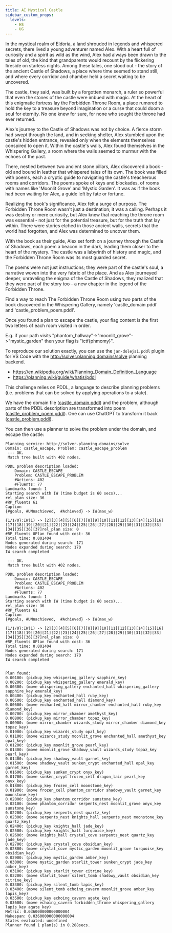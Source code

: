 ---
title: AI Mystical Castle
sidebar_custom_props:
  levels:
    - HS
    - UG
---


In the mystical realm of Eldoria, a land shrouded in legends and whispered secrets, there lived a young adventurer named Alex. With a heart full of curiosity and a spirit as wild as the wind, Alex had always been drawn to the tales of old, the kind that grandparents would recount by the flickering fireside on starless nights. Among these tales, one stood out - the story of the ancient Castle of Shadows, a place where time seemed to stand still, and where every corridor and chamber held a secret waiting to be uncovered.

The castle, they said, was built by a forgotten monarch, a ruler so powerful that even the stones of the castle were imbued with magic. At the heart of this enigmatic fortress lay the Forbidden Throne Room, a place rumored to hold the key to a treasure beyond imagination or a curse that could doom a soul for eternity. No one knew for sure, for none who sought the throne had ever returned.

Alex's journey to the Castle of Shadows was not by choice. A fierce storm had swept through the land, and in seeking shelter, Alex stumbled upon the castle's hidden entrance, revealed only when the elements themselves conspired to open it. Within the castle's walls, Alex found themselves in the Whispering Gallery, a room where the walls seemed to murmur with the echoes of the past.

There, nestled between two ancient stone pillars, Alex discovered a book - old and bound in leather that whispered tales of its own. The book was filled with poems, each a cryptic guide to navigating the castle's treacherous rooms and corridors. The poems spoke of keys and blockades, of rooms with names like 'Moonlit Grove' and 'Mystic Garden'. It was as if the book had been waiting for Alex, a guide left by fate or fortune.

Realizing the book's significance, Alex felt a surge of purpose. The Forbidden Throne Room wasn't just a destination; it was a calling. Perhaps it was destiny or mere curiosity, but Alex knew that reaching the throne room was essential - not just for the potential treasure, but for the truth that lay within. There were stories etched in those ancient walls, secrets that the world had forgotten, and Alex was determined to uncover them.

With the book as their guide, Alex set forth on a journey through the Castle of Shadows, each poem a beacon in the dark, leading them closer to the heart of the mystery. The castle was a labyrinth of history and magic, and the Forbidden Throne Room was its most guarded secret.

The poems were not just instructions; they were part of the castle's soul, a narrative woven into the very fabric of the place. And as Alex journeyed deeper, unraveling the enigma of the Castle of Shadows, they realized that they were part of the story too - a new chapter in the legend of the Forbidden Throne.

Find a way to reach The Forbidden Throne Room using two parts of the book discovered in the Whispering Gallery, namely 'castle_domain.pddl' and 'castle_problem_poem.pddl'.

Once you found a plan to escape the castle, your flag content is the first two letters of each room visited in order.

E.g. if your path visits "phantom_hallway"->"moonlit_grove"->"mystic_garden" then your flag is "ictf\{phmomy\}".

To reproduce our solution exactly, you can use the `jan-dolejsi.pddl` plugin for VS Code with the http://solver.planning.domains/solve planning backend.

<Spoilers type="resources">

- https://en.wikipedia.org/wiki/Planning_Domain_Definition_Language
- https://planning.wiki/guide/whatis/pddl

</Spoilers>

<Spoilers type="writeup">

This challenge relies on PDDL, a language to describe planning problems (i.e. problems that can be solved by applying operations to a state).

We have the domain file ([castle_domain.pddl](castle_domain.pddl)) and the problem, although parts of the PDDL description are transformed into poem ([castle_problem_poem.pddl](castle_problem_poem.pddl)). One can use ChatGPT to transform it back ([castle_problem.pddl](castle_problem.pddl)).

You can then use a planner to solve the problem under the domain, and escape the castle:

```
Planning service: http://solver.planning.domains/solve
Domain: castle_escape, Problem: castle_escape_problem
 --- OK.
 Match tree built with 402 nodes.

PDDL problem description loaded:
	Domain: CASTLE_ESCAPE
	Problem: CASTLE_ESCAPE_PROBLEM
	#Actions: 402
	#Fluents: 77
Landmarks found: 1
Starting search with IW (time budget is 60 secs)...
rel_plan size: 36
#RP_fluents 61
Caption
{#goals, #UNnachieved,  #Achieved} -> IW(max_w)

{1/1/0}:IW(1) -> [2][3][4][5][6][7][8][9][10][11][12][13][14][15][16][17][18][19][20][21][22][23][24][25][26][27][28][29][30][31][32][33][34][35][36][37]rel_plan size: 0
#RP_fluents 0Plan found with cost: 36
Total time: 0.001404
Nodes generated during search: 171
Nodes expanded during search: 170
IW search completed

 --- OK.
 Match tree built with 402 nodes.

PDDL problem description loaded:
	Domain: CASTLE_ESCAPE
	Problem: CASTLE_ESCAPE_PROBLEM
	#Actions: 402
	#Fluents: 77
Landmarks found: 1
Starting search with IW (time budget is 60 secs)...
rel_plan size: 36
#RP_fluents 61
Caption
{#goals, #UNnachieved,  #Achieved} -> IW(max_w)

{1/1/0}:IW(1) -> [2][3][4][5][6][7][8][9][10][11][12][13][14][15][16][17][18][19][20][21][22][23][24][25][26][27][28][29][30][31][32][33][34][35][36][37]rel_plan size: 0
#RP_fluents 0Plan found with cost: 36
Total time: 0.001404
Nodes generated during search: 171
Nodes expanded during search: 170
IW search completed


Plan found:
0.00100: (pickup_key whispering_gallery sapphire_key)
0.00200: (pickup_key whispering_gallery emerald_key)
0.00300: (move whispering_gallery enchanted_hall whispering_gallery sapphire_key emerald_key)
0.00400: (pickup_key enchanted_hall ruby_key)
0.00500: (pickup_key enchanted_hall diamond_key)
0.00600: (move enchanted_hall mirror_chamber enchanted_hall ruby_key diamond_key)
0.00700: (pickup_key mirror_chamber amethyst_key)
0.00800: (pickup_key mirror_chamber topaz_key)
0.00900: (move mirror_chamber wizards_study mirror_chamber diamond_key topaz_key)
0.01000: (pickup_key wizards_study opal_key)
0.01100: (move wizards_study moonlit_grove enchanted_hall amethyst_key opal_key)
0.01200: (pickup_key moonlit_grove pearl_key)
0.01300: (move moonlit_grove shadowy_vault wizards_study topaz_key pearl_key)
0.01400: (pickup_key shadowy_vault garnet_key)
0.01500: (move shadowy_vault sunken_crypt enchanted_hall opal_key garnet_key)
0.01600: (pickup_key sunken_crypt onyx_key)
0.01700: (move sunken_crypt frozen_cell dragon_lair pearl_key onyx_key)
0.01800: (pickup_key frozen_cell moonstone_key)
0.01900: (move frozen_cell phantom_corridor shadowy_vault garnet_key moonstone_key)
0.02000: (pickup_key phantom_corridor sunstone_key)
0.02100: (move phantom_corridor serpents_nest moonlit_grove onyx_key sunstone_key)
0.02200: (pickup_key serpents_nest quartz_key)
0.02300: (move serpents_nest knights_hall serpents_nest moonstone_key quartz_key)
0.02400: (pickup_key knights_hall jade_key)
0.02500: (pickup_key knights_hall turquoise_key)
0.02600: (move knights_hall crystal_cove serpents_nest quartz_key jade_key)
0.02700: (pickup_key crystal_cove obsidian_key)
0.02800: (move crystal_cove mystic_garden moonlit_grove turquoise_key obsidian_key)
0.02900: (pickup_key mystic_garden amber_key)
0.03000: (move mystic_garden starlit_tower sunken_crypt jade_key amber_key)
0.03100: (pickup_key starlit_tower citrine_key)
0.03200: (move starlit_tower silent_tomb shadowy_vault obsidian_key citrine_key)
0.03300: (pickup_key silent_tomb lapis_key)
0.03400: (move silent_tomb echoing_cavern moonlit_grove amber_key lapis_key)
0.03500: (pickup_key echoing_cavern agate_key)
0.03600: (move echoing_cavern forbidden_throne whispering_gallery lapis_key agate_key)
Metric: 0.036000000000000004
Makespan: 0.036000000000000004
States evaluated: undefined
Planner found 1 plan(s) in 0.288secs.
```

</Spoilers>
